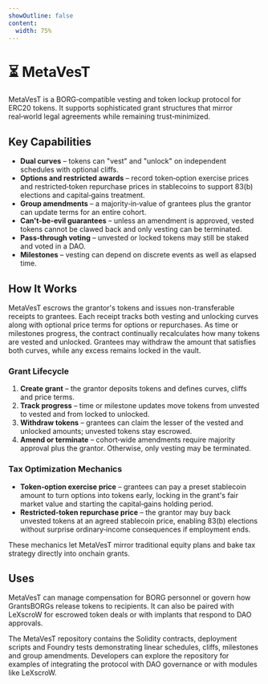 ```yaml
---
showOutline: false
content:
  width: 75%
---
```


# ⏳ MetaVesT

MetaVesT is a BORG‑compatible vesting and token lockup protocol for ERC20 tokens. It supports sophisticated grant structures that mirror real‑world legal agreements while remaining trust‑minimized.

## Key Capabilities

- **Dual curves** – tokens can "vest" and "unlock" on independent schedules with optional cliffs.
- **Options and restricted awards** – record token‑option exercise prices and restricted‑token repurchase prices in stablecoins to support 83(b) elections and capital‑gains treatment.
- **Group amendments** – a majority‑in‑value of grantees plus the grantor can update terms for an entire cohort.
- **Can't‑be‑evil guarantees** – unless an amendment is approved, vested tokens cannot be clawed back and only vesting can be terminated.
- **Pass‑through voting** – unvested or locked tokens may still be staked and voted in a DAO.
- **Milestones** – vesting can depend on discrete events as well as elapsed time.

## How It Works

MetaVesT escrows the grantor's tokens and issues non-transferable receipts to grantees. Each receipt tracks both vesting and unlocking curves along with optional price terms for options or repurchases. As time or milestones progress, the contract continually recalculates how many tokens are vested and unlocked. Grantees may withdraw the amount that satisfies both curves, while any excess remains locked in the vault.

### Grant Lifecycle

1. **Create grant** – the grantor deposits tokens and defines curves, cliffs and price terms.
2. **Track progress** – time or milestone updates move tokens from unvested to vested and from locked to unlocked.
3. **Withdraw tokens** – grantees can claim the lesser of the vested and unlocked amounts; unvested tokens stay escrowed.
4. **Amend or terminate** – cohort‑wide amendments require majority approval plus the grantor. Otherwise, only vesting may be terminated.


### Tax Optimization Mechanics

- **Token‑option exercise price** – grantees can pay a preset stablecoin amount to turn options into tokens early, locking in the grant's fair market value and starting the capital‑gains holding period.
- **Restricted‑token repurchase price** – the grantor may buy back unvested tokens at an agreed stablecoin price, enabling 83(b) elections without surprise ordinary‑income consequences if employment ends.

These mechanics let MetaVesT mirror traditional equity plans and bake tax strategy directly into onchain grants.

## Uses

MetaVesT can manage compensation for BORG personnel or govern how GrantsBORGs release tokens to recipients. It can also be paired with LeXscroW for escrowed token deals or with implants that respond to DAO approvals.

The MetaVesT repository contains the Solidity contracts, deployment scripts and Foundry tests demonstrating linear schedules, cliffs, milestones and group amendments. Developers can explore the repository for examples of integrating the protocol with DAO governance or with modules like LeXscroW.
